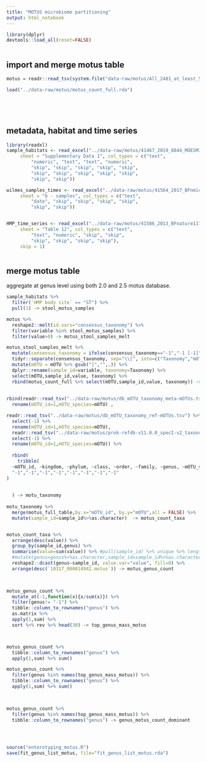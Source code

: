 ```yaml
---
title: "MOTUS microbiome partitioning"
output: html_notebook
---
```



```r

library(dplyr)
devtools::load_all(reset=FALSE)



```

## import and merge motus table
```r

motus = readr::read_tsv(system.file("data-raw/motus/All_2481_at_least_500.motu.nr.out.20180307.tsv", package="agp"))

load("../data-raw/motus/motus_count_full.rda")


  



```
## metadata, habitat and time series

```r

library(readxl)
sample_habitats <- read_excel("../data-raw/motus/41467_2019_8844_MOESM3_ESM.xlsx", 
     sheet = "Supplementary Data 1", col_types = c("text", 
         "numeric", "text", "text", "numeric", 
         "skip", "skip", "skip", "skip", "skip", 
         "skip", "skip", "skip", "skip", "skip", 
         "skip", "skip"))

wilmes_samples_times <- read_excel("../data-raw/motus/41564_2017_BFnmicrobiol2016180_MOESM169_ESM.xlsx", 
     sheet = "b - samples", col_types = c("text", 
         "date", "skip", "skip", "skip", "skip", 
         "skip", "skip"))


HMP_time_series <- read_excel("../data-raw/motus/41586_2013_BFnature11711_MOESM246_ESM.xls", 
     sheet = "Table 12", col_types = c("text", 
         "text", "numeric", "skip", "skip", 
         "skip", "skip", "skip", "skip"), 
     skip = 1)



```



## merge motus table

aggregate at genus level using both 2.0 and 2.5 motus database.

```r

sample_habitats %>%
  filter(`HMP body site` == "ST") %>%
  pull(1) -> stool_motus_samples

motus %>%
  reshape2::melt(id.vars="consensus_taxonomy") %>%
  filter(variable %in% stool_motus_samples) %>%
  filter(value>0) -> motus_stool_samples_melt

motus_stool_samples_melt %>%
  mutate(consensus_taxonomy = ifelse(consensus_taxonomy=="-1","-1 [-1]",consensus_taxonomy)) %>%
  tidyr::separate(consensus_taxonomy, sep="\\[", into=c("Taxonomy","mOTU")) %>%
  mutate(mOTU = mOTU %>% gsub("]","",.)) %>%
  dplyr::rename(sample_id=variable, taxonomy=Taxonomy) %>%
  select(mOTU,sample_id,value, taxonomy) %>%
  rbind(motus_count_full %>% select(mOTU,sample_id,value, taxonomy)) -> motus_full_table
  
  
rbind(readr::read_tsv("../data-raw/motus/db_mOTU_taxonomy_meta-mOTUs.tsv")  %>%
  rename(mOTU_id=1,mOTU_species=mOTU) ,

readr::read_tsv("../data-raw/motus/db_mOTU_taxonomy_ref-mOTUs.tsv") %>%
  select(-1) %>%
  rename(mOTU_id=1,mOTU_species=mOTU),
  readr::read_tsv("../data-raw/motus/prok-refdb-v11.0.0_specI-v2_taxonomy_v1.map") %>%
  select(-1) %>%
  rename(mOTU_id=1,mOTU_species=mOTU)) %>%
  
  rbind(
    tribble(
  ~mOTU_id, ~kingdom, ~phylum, ~class, ~order, ~family, ~genus, ~mOTU_species,
  "-1","-1","-1","-1","-1","-1","-1","-1"
) 
 
    
  ) -> motu_taxonomy
  
motu_taxonomy %>%
  merge(motus_full_table,by.x="mOTU_id", by.y="mOTU",all = FALSE) %>% 
  mutate(sample_id=sample_id%>%as.character)  -> motus_count_taxa


motus_count_taxa %>% 
  arrange(desc(value)) %>%
  group_by(sample_id,genus) %>%
  summarise(value=sum(value)) %>% #pull(sample_id) %>% unique %>% length
  #mutate(genus=genus%>%as.character,sample_id=sample_id%>%as.character ) %>% filter(genus!="-1") %>%
  reshape2::dcast(genus~sample_id, value.var="value", fill=0) %>%
  arrange(desc(`10317_000014942.motus`)) -> motus_genus_count
  


motus_genus_count %>%
  mutate_at(-1,function(x){x/sum(x)}) %>%
  filter(genus!= "-1") %>%
  tibble::column_to_rownames("genus") %>%
  as.matrix %>% 
  apply(1,sum) %>% 
  sort %>% rev %>% head(30) -> top_genus_mass_motus



motus_genus_count %>%
  tibble::column_to_rownames("genus") %>%
  apply(1,sum) %>% sum()

motus_genus_count %>%
  filter(genus %in% names(top_genus_mass_motus)) %>%
  tibble::column_to_rownames("genus") %>%
  apply(1,sum) %>% sum()
  


motus_genus_count %>%
  filter(genus %in% names(top_genus_mass_motus)) %>%
  tibble::column_to_rownames("genus") -> genus_motus_count_dominant


  
```



```r

source("enterotyping_motus.R")
save(fit_genus_list_motus, file="fit_genus_list_motus.rda")


```



